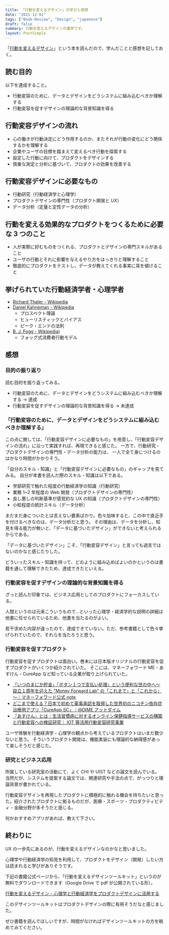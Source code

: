 ```yaml
---
title: 「行動を変えるデザイン」の学びと感想
date: "2021-12-01"
tags: ["Book-Review", "Design", "japanese"]
draft: false
summary: 行動を変えるデザインの書評です。
layout: PostSimple
---
```


「[行動を変えるデザイン](https://amzn.to/3Cv3ke7)」という本を読んだので、学んだことと感想を記しておく。

## 読む目的

以下を達成すること。

- 行動変容のために、データとデザインをどうシステムに組み込むべきか理解する
- 行動変容を促すデザインの理論的な背景知識を得る

## 行動変容デザインの流れ

- 心の働きが行動決定にどう作用するのか、またそれが行動の変化にどう関係するかを理解する
- 企業やユーザの目標を踏まえて変えるべき行動を探索する
- 設定した行動に向けて、プロダクトをデザインする
- 慎重な測定と分析に基づいて、プロダクトの効果を改善する

## 行動変容デザインに必要なもの

- 行動研究（行動経済学と心理学）
- プロダクトデザインの専門性（プロダクト開発と UX）
- データ分析（定量と定性データの分析）

## 行動を変える効果的なプロダクトをつくるために必要な 3 つのこと

- 人が実際に好むものをつくれる、プロダクトとデザインの専門スキルがあること
- ユーザの行動とそれに影響を与えるやり方をはっきりと理解すること
- 徹底的にプロダクトをテストし、データが教えてくれる事実に耳を傾けること

## 挙げられていた行動経済学者・心理学者

- [Richard Thaler - Wikipedia](https://en.wikipedia.org/wiki/Richard_Thaler)
- [Daniel Kahneman - Wikipedia](https://en.wikipedia.org/wiki/Daniel_Kahneman)
  - プロスペクト理論
  - ヒューリスティックとバイアス
  - ピーク・エンドの法則
- [B. J. Fogg - Wikipedia](https://en.wikipedia.org/wiki/B._J._Fogg))
  - フォッグ式消費者行動モデル

## 感想

### 目的の振り返り

読む目的を振り返ってみる。

- 行動変容のために、データとデザインをどうシステムに組み込むべきか理解する -> 達成
- 行動変容を促すデザインの理論的な背景知識を得る -> 未達成

### 「行動変容のために、データとデザインをどうシステムに組み込むべきか理解する」

この点に関しては、「行動変容デザインに必要なもの」を用意し、「行動変容デザインの流れ」に沿って実践すれば、再現できると感じた。
一方で、行動研究・プロダクトデザインの専門性・データ分析の能力は、 一人で全て身につけるのはかなり時間がかかりそう。

「自分のスキル・知識」と「行動変容デザインに必要なもの」のギャップを見てみる。
自分が本書を読んだ際のスキル・知識は以下である。

- 学部研究で触れた程度の行動経済学の知識（行動研究）
- 業務 1~2 年程度の Web 開発（プロダクトデザインの専門性）
- 良し悪しの判断基準が感覚的な UX の知識（プロダクトデザインの専門性）
- 小粒程度の統計スキル（データ分析）

まだまだ身についたとは言えない要素ばかり。色々加味すると、この中で直近手を付けるべきなのは、データ分析だと思う。
その理由は、データを分析し、知見を得る能力が無いと、「データに基づいたデザイン」ができないと考えられるからである。

「データに基づいたデザイン」こそ、「行動変容デザイン」と言っても過言ではないのかなと感じたりした。

どういったスキル・知識を持って、どのように組み込めばよいのかというのは書籍を通して理解できたため、達成できたといえる。

### 行動変容を促すデザインの理論的な背景知識を得る

ざっと読んだ印象では、ビジネス応用としてのプロダクトにフォーカスしている。

人間というのは元来こういうもので…といった心理学・経済学的な説明の詳細は他書に任せられているため、他書を当たるのがよい。

若干求めた内容が違ったので、達成できていない。ただ、参考書籍として色々挙げられていたので、それらを当たろうと思う。

### 行動変容を促すプロダクト

行動変容を促すプロダクトは面白い。巻末には日本版オリジナルの行動変容を促すプロダクトがいくつか紹介されていた。
そこには、マネーフォワード ME・あすけん・CureApp など知っている企業が取り上げられていた。

- [「いつのまにか貯金」「ボタン１つで支払い処理」という便利な世の中へ～設立１周年を迎えた ”Money Forward Lab” の「これまで」と「これから」～｜マネーフォワード公式 note](https://note.moneyforward.com/n/n2ba7fdc27954)
- [どこまで使える？日本で初めて薬事承認を取得した世界初のニコチン依存症治療用アプリ「CureApp SC」｜@DIME アットダイム](https://dime.jp/genre/1087436/)
- [『あすけん』とは｜生活習慣病に対するオンライン保健指導サービスの構築と行動変容への検証研究｜ IOT 等活用行動変容研究事業](http://k-slim.w3.kanazawa-u.ac.jp/greeting/about_asuken.html)

ユーザ体験を行動経済学・心理学の観点から考えているプロダクトはいまだ数少ないと思う。
そういうプロダクト開発は、機能実装にも理論的な納得感があって楽しそうだと感じた。

### 研究とビジネス応用

所属している研究室の活動にて、よく CHI や UIST などの論文を読んでいる。当然だが、システムを提案する論文では、関連研究や手法の点で、がっつりと理論背景が書かれている。

行動変容デザインを再現したプロダクトに積極的に触れる機会を持ちたいと思った。紹介されたプロダクトに拠るものだが、医療・スポーツ・プロダクティビティ・金融分野が多そうだと感じる。

何かおすすめアプリがあれば、教えて下さい。

## 終わりに

UX の一歩先にあるのが、行動を変えるデザインなのかなと思いました。

心理学や行動経済学の知見を利用して、プロダクトをデザイン（開発）したい方は読まれると学びがありそうです。

下記の書籍公式ページから、「行動を変えるデザインツールキット」というのが無料でダウンロードできます（Google Drive で pdf が公開されている形）。

[行動を変えるデザイン - 心理学と行動経済学をプロダクトデザインに活用する](https://designing-for-behavior-change.jp/)

このデザインツールキットはプロダクトデザインの際に有用そうだなと感じました。

ぜひ書籍を読んでほしいですが、時間がなければデザインツールキットの方を眺めてみてください。
